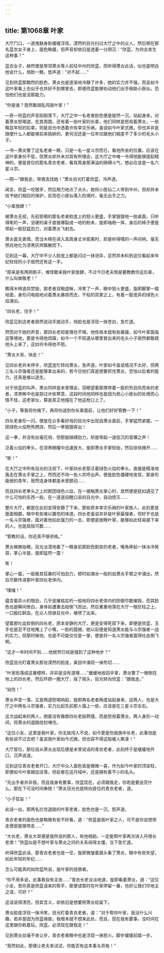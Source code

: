 ```yaml
---
---
---
```

title: 第1068章 叶家
---



大厅门口，一道鬼魅身影缓缓浮现，漠然的目光扫过大厅之中的众人，然后顿在那名蓝衣女子身上，面色略缓，但声音却依旧是透着一分阴沉：“欣蓝，为何会发生这种事？”

蓝衣女子，赫然便是带领萧炎等人前往中州的欣蓝，而听得萧炎此话，似也是明白他说什么，俏脸一黯，低声道：“对不起……”

见到欣蓝那黯然的脸色，萧炎也是逐渐地冷静了许多，她的实力并不强，而且如今这叶家看上去似乎也并好不到哪里去，即便欣蓝能够劝动他们出手相助小医仙，恐怕他们也是没那能力。

“你是谁？竟然敢胡乱闯我叶家！”

—奇—欣蓝的声音刚刚落下，大厅之中一名老者脸色便是陡然一沉，站起身来，对着萧炎怒喝道，在其周围，还有着一些叶家的长辈，他们同样是怒视着萧炎，一些略显年轻的后辈，则是目光中透着许些幸灾乐祸，虽说如今叶家式微，但也并非是随便什么人都能够前来挑衅的，更何况还是一位年仅跟他们相差不了多少的毛头小子。

—书—萧炎瞥了这名老者一眼，只是一名一星斗宗而已，看他所坐的位置，应该在这叶家身份不低，但萧炎却并未对其有所理会，这大厅之中唯一令得他能够提起精神的，便是首位的那名青衣老者，看其周身那满溢的磅礴斗气，想必应该是一名六星斗宗。

—网—“跟我走，带我去找她！”萧炎目光盯着欣蓝，冷声道。

闻言，欣蓝一咬银牙，然后用力地点了点头，她将小医仙二人带到中州，但却并未给予她们相应的保护，反而在小医仙落入险境时，毫无出手之力。

“小辈放肆！”

被萧炎无视，先前怒喝的那名老者脸庞上的怒火更盛，手掌狠狠地一拍桌面，只听得嘭的一声，坚硬的桌子直接爆裂成一地的粉末，旋即袖袍一挥，身后的椅子便是带起一股狂猛劲力，对着萧炎飞射去。

萧炎面无表情，而当木椅在进入其周身丈许距离时，却是听得噗的一声闷响，毫无预兆地化为漆黑灰烬飘散而下。

见到这一幕，大厅中不少人脸庞上都是闪过一抹讶异，显然并未料到这位看起来年纪轻轻的小子居然还有这一手。

“原来是有两把刷子，难怪敢来我叶家放肆，不过今日老夫倒是要教教你这后辈，什么叫做敬老！”

瞧得木椅诡异焚毁，那老者双眼虚眯，冷笑了一声，眼中怒火更盛，旋即脚掌一踏地面，身形闪电般地对着萧炎暴掠而去，干枯的双掌之上，有着一股诡异的绿色火焰涌出。

“四长老，住手！”

欣蓝见到这老者居然说动手就动手，俏脸也是浮现一抹苍白，急忙道。

然而对于她的声音，那四长老却是理也不理，他性格本就有些暴躁，如今叶家面临这等境地，更是令得他烦躁，如今一个不知道从哪里冒出来的毛头小子居然都敢跳他头上来了，这如何令得他不怒。

“萧炎大哥，快走！”

见四长老并未停手，欣蓝连忙转向萧炎，急声道，叶家如今虽说情况不太好，但两三名斗宗强者还是能够拿出来的，若今日他们真是想要抓住萧炎，恐怕以后者的能力，还真是难以逃生。

对于欣蓝的叫声，萧炎同样是未曾理会，双眼望着那携带着一股炽热劲风而来的老者，漆黑眸中也是掠过许些寒意，这段时间他同样也是因为担心小医仙的处境而心情不佳，这老家伙，算是真正地撞在了他这枪口上了。

“小子，等我将你擒下，再将你送到你长辈面前，让他们好好管教一下！”

四长老身形一闪，便是在众多看好戏的目光中出现自萧炎面前，手掌猛然紧握，一团绿色火焰熊熊燃烧，然后一拳狠狠挥出！

这一拳，并没有丝毫花俏，但那股磅礴劲力，却是带起一道低沉的音爆之声！

泛着火焰的拳头，在漆黑眼瞳中迅速放大，旋即萧炎手掌轻抬，然后徐徐摊开……

“嘭！”

在大厅之中所有目光的注视下，叶家四长老那泛着绿色火焰的拳头，直接是精准地轰击在萧炎手掌之上，然而还不待一些人欢呼出声，便是脸色僵硬地发现，那身形瘦弱的青年，居然连身体都是未曾颤动……

而且四长老拳头之上的那团绿色火焰，在一接触萧炎掌心时，居然便是犹如遇见了什么可怕的东西一般，在一道道目瞪口呆的目光中，自动熄灭……

整片大厅，都是在此刻变得安静了下来，那些原本幸灾乐祸的叶家族人，此刻更是面面相觑，眼中有些难以置信的味道，四长老虽说并非是叶家最强者，但好歹也是一名斗宗强者，面对着他如此强力的一击，即便是放眼叶家，能够如此轻易接下来的人，也是屈指可数……

“管教的话，你还真不够资格。”

萧炎微微抬眼，目光淡漠地看了一眼身前那脸色剧变的老者，嘴角牵起一抹冰冷笑容，掌心半旋，旋即猛然一震！

嘭！

掌心一震，一股极其狂暴的可怕劲力，顿时如潮水一般的自萧炎手臂之中涌出，然后尽数传进那叶家四长老体内。

“噗嗤！”

蕴含着异火的暗劲，几乎是摧枯拉朽一般地将四长老体内的防御尽数摧毁，而其脸色也是瞬间惨白，身体如遭重击般倒飞而出，然后重重地落在大厅一根巨柱之上，一口殷红鲜血，在众人惊骇目光中，被喷了出来。

望着那吐血软倒的四长老，原本安静的大厅，更是变得死寂下来，即便是欣蓝，玉手也是忍不住地掩上了小嘴，一脸的震撼，她以前便是知道萧炎能与斗宗强者一战的实力，但那时候他，也是不可能仅仅是一掌，便是将一名斗宗强者震得吐血倒飞啊。

“这才一年时间不到……他居然已经是强到了这种地步？”

欣蓝目光盯着萧炎那张漠然的脸庞，美目中涌现一抹热切……

“叶家败落成这番模样，并非是没有道理……”缓缓地收回手掌，萧炎瞥了一眼倒在地上的四长老，然后环顾一圈大厅，摇了摇头，目光转向欣蓝：“跟我走。”

“站住！”

萧炎声音一落，又是两道怒喝响起，旋即两名老者再度站起身来，这两人，也是大厅之中两名斗宗强者，实力比起先前那人强上一些，应该是在三星斗宗左右。

这次战起来的两人，倒是没有像那四长老般莽撞，而是怒视着萧炎，两人身形一动间，将萧炎的退路给封堵住。

“这位小友，这里是我叶家，你无故闯入不说，如今更是伤我族中长老，此事怕是有些说不过去吧？虽说我叶家如今式微，但也容不得这般被人欺凌！”

大厅首位，那位自从萧炎出现后便是未曾说话的青衣老者，此刻终于是缓缓地开口，沉声说道。

见到这位青衣老者开口，大厅中众人面色皆是微微一喜，作为如今叶家的顶梁柱，即便如今叶家越加没落，但前者在这丹域中，还是拥有着不小的名头。

“先出手者并非我，而且我身有要事，欣蓝现在，必须跟我走，你若是要追究什么，那在下可没时间奉陪！”萧炎目光也是转向首位的青衣老者，道。

“小子狂妄！”

此话一出，那两名拦住退路的叶家老者，脸色也是一沉，怒声道。

青衣老者的面色也是略微有些不好看，道：“欣蓝是我叶家之人，可不是你说想带走便是能够带走……”

“大长老，萧炎大哥便是我所说的那人，有他相助，一定能帮叶家再次进入丹塔长老席！”欣蓝似是不想叶家与萧炎之间的关系闹得太僵，当下急忙道。

听得欣蓝此话，那青衣老者也是一怔，旋即微皱着眉头看了萧炎，眼中有些失望，如此年轻的年纪……

怎么可能真的如欣蓝所说，是叶家的拯救者。

“你不用多说，此事我自有主张……”青衣长老淡淡地道，旋即看着萧炎，道：“这位小友，若你真是欣蓝请来的帮手，那便请暂时在叶家停留一番，也好让我们尽地主之谊，可好？”

这话说得漂亮，但其含义，却依旧是想要把萧炎给留下。

萧炎脸庞浮现一抹冷笑，目光盯着青衣老者，道：“对于帮你叶家，我没什么兴趣，若非是因为欣蓝缘故，我根本就不想来此处，而且，现在我有要事，没时间在这里跟你耗着玩，欣蓝，必须现在跟我走！”

见到萧炎丝毫不肯让步，青衣老者眼中也是浮现一抹怒火，脚步缓缓前踏一步。

“竟然如此，那便让老夫来试试，你能否有这本事与资格！”